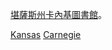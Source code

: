 {{Commons category|Carnegie libraries in Kansas}}
[[堪薩斯州|堪薩斯州]][[卡內基圖書館|卡內基圖書館]]。

[[Category:美國卡內基圖書館|Kansas]]
[[Category:堪薩斯州圖書館|Carnegie]]